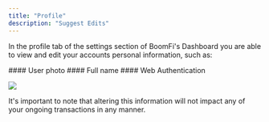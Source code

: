 ```yaml
---
title: "Profile"
description: "Suggest Edits"
---
```


In the profile tab of the settings section of BoomFi's Dashboard you are able to view and edit your accounts personal information, such as:

<Card title="" href>
  #### User photo
</Card>

<Card title="" href>
  #### Full name
</Card>

<Card title="" href>
  #### Web Authentication
</Card>

![](/images/docs/94facc807cef29371ee7289f07638acd6b550825554d52f3e3da9bbe0c5e4f19-profile.png)

<Info>
  It's important to note that altering this information will not impact any of your ongoing transactions in any manner.
</Info>
